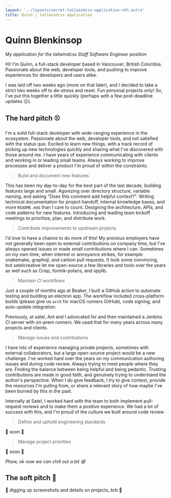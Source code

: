 ```yaml
---
layout: '../layouts/secret-tailwindcss-application-shh.astro'
title: Quinn | tailwindcss application
---
```



# Quinn Blenkinsop

*My application for the <ExternalLink url="https://tailwindcss.com/careers/staff-software-engineer">tailwindcss Staff Software Engineer position</ExternalLink>*

Hi! I'm Quinn, a full-stack developer based in Vancouver, British Columbia. Passionate about the web, developer tools, and pushing to improve experiences for developers and users alike.

I was laid off two weeks ago (more on that later), and I decided to take a strict two weeks off to de-stress and reset. Fun personal projects only! So, I've put this together a little quickly (<ExternalLink url="https://github.com/qw-in/quinnb.dev/commits/main/src/pages/secret-tailwindcss-application-shhh.mdx">perhaps with a few post-deadline updates</ExternalLink>  😉).

## The hard pitch ⚾️

I'm a solid full-stack developer with wide-ranging experience in the ecosystem. Passionate about the web, developer tools, and not satisfied with the status quo. Excited to learn new things, with a track record of picking up new technologies quickly and sharing what I've discovered with those around me. I have years of experience communicating with clients and working in or leading small teams. Always working to improve processes and deliver a product I'm proud of within the constraints.

> Build and document new features

This has been my day-to-day for the best part of the last decade, building features large and small. Agonizing over directory structure, variable naming, and asking "Does this comment add helpful context?". Writing technical documentation for project handoff, internal knowledge bases, and more `README.md`s than I care to count. Designing the architecture, APIs, and code patterns for new features. Introducing and leading team kickoff meetings to prioritize, plan, and distribute work.

> Contribute improvements to upstream projects

I'd love to have a chance to do more of this! My previous employers have not generally been open to external contributions on company time, but I've always opened issues or made small contributions where I can. Sometimes on my own time, when interest or annoyance strikes, for example <ExternalLink url="https://github.com/snakemake/snakemake/pull/2105">snakemake</ExternalLink>, <ExternalLink url="https://github.com/graphql/graphiql/pull/2556" >graphiql</ExternalLink>, and <ExternalLink url="https://github.com/carbon-app/carbon/pull/1069">carbon</ExternalLink> pull requests. It took some convincing, but <ExternalLink url="https://satelcreative.com/">satelcreative</ExternalLink> let me open-source a few libraries and tools over the years as well such as <ExternalLink url="https://github.com/SatelCreative/crisp">Crisp</ExternalLink>, <ExternalLink url="https://github.com/SatelCreative/formik-polaris">formik-polaris</ExternalLink>, and <ExternalLink url="https://github.com/SatelCreative/spylib">spylib</ExternalLink>.

> Maintain CI workflows

Just a couple of months ago at <ExternalLink url="https://www.linkedin.com/company/beaker-bio/">Beaker</ExternalLink>, I built a GitHub action to automate testing and building an electron app. The workflow included cross-platform builds (please give us `arch` for macOS runners GitHub), code signing, and auto-update integration.

Previously, at <ExternalLink url="https://satelcreative.com/">satel</ExternalLink>, <ExternalLink url="https://www.linkedin.com/in/anthony-hillairet/">Ant</ExternalLink> and I advocated for and then maintained a Jenkins CI server with on-prem runners. We used that for many years across many projects and clients.

> Manage issues and contributions

I have lots of experience managing private projects, sometimes with external collaborators, but a large open-source project would be a new challenge. I've worked hard over the years on my communication authoring issues and during code review. Always trying to meet people where they are. Finding the balance between being helpful and being pedantic. Trusting contributions are made in good faith, and genuinely trying to understand the author's perspective. When I do give feedback, I try to give context, provide the resources I'm pulling from, or share a relevant story of how maybe I've been burned by this in the past.

Internally at <ExternalLink url="https://satelcreative.com/">Satel</ExternalLink>, I worked hard with the team to both implement pull-request reviews and to make them a positive experience. We had a lot of success with this, and I'm proud of the culture we built around code review.

> Define and uphold engineering standards

🚧 soon 🚧

> Manage project priorities

🚧 soon 🚧

*Phew, ok now we can chill out a bit 😅*

## The soft pitch 🌱

🚧 digging up screenshots and details on projects, brb 🚧

